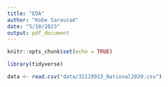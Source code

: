 ```yaml
---
title: "EDA"
author: "Kobe Sarausad"
date: "5/10/2023"
output: pdf_document
---
```


```r
knitr::opts_chunk$set(echo = TRUE)

library(tidyverse)

data <- read.csv("data/31119913_National2020.csv")
```

# 
